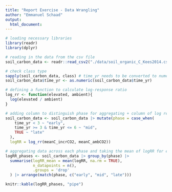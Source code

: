 ```yaml
---
title: "Report Exercise - Data Wrangling"
author: "Emmanuel Schaad"
output:
  html_document:
---
```



```r
# loading necessary libraries
library(readr)
library(dplyr)
```

```r
# reading in the data from the csv file
soil_carbon_data <- readr::read_csv2("./data/soil_organic_C_Kees2014.csv")

# check class type
sapply(soil_carbon_data, class) # time_yr needs to be converted to numeric
soil_carbon_data$time_yr <- as.numeric(soil_carbon_data$time_yr)

# defining a function to calculate log-response ratio
log_rr <- function(elevated, ambient){
  log(elevated / ambient)
}

# adding column to distinguish phase for aggregating + column of log response ratio for each parallel observation
soil_carbon_data <- soil_carbon_data |> mutate(phase = case_when(
    time_yr < 3 ~ "early",
    time_yr >= 3 & time_yr <= 6 ~ "mid",
    TRUE ~ "late"
  ),
  logRR = log_rr(meanC_incrCO2, meanC_ambCO2))
```

```r
# aggregating data across each phase and taking the mean of logRR for each phase
logRR_phases <- soil_carbon_data |> group_by(phase) |> 
  summarise(logRR_mean = mean(logRR, na.rm = TRUE),
            n_datapoints = n(),
            .groups = 'drop'
  ) |> arrange(match(phase, c("early", "mid", "late")))

knitr::kable(logRR_phases, "pipe")
```

